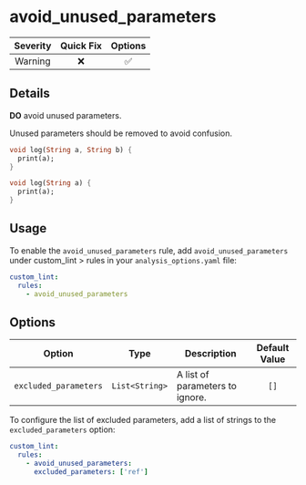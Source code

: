 # avoid_unused_parameters

| Severity | Quick Fix | Options |
|:--------:|:---------:|:-------:|
| Warning  |    ❌     |   ✅    |

## Details

**DO** avoid unused parameters.

Unused parameters should be removed to avoid confusion.

```dart title="Bad"
void log(String a, String b) {
  print(a);
}
```

```dart title="Good"
void log(String a) {
  print(a);
}
```

## Usage

To enable the `avoid_unused_parameters` rule, add `avoid_unused_parameters` under custom_lint > rules in your `analysis_options.yaml` file:

```yaml
custom_lint:
  rules:
    - avoid_unused_parameters
```

## Options

| Option                | Type           | Description                     | Default Value |
| --------------------- | -------------- | ------------------------------- |:-------------:|
| `excluded_parameters` | `List<String>` | A list of parameters to ignore. |     `[]`      |

To configure the list of excluded parameters, add a list of strings to the `excluded_parameters` option:

```yaml
custom_lint:
  rules:
    - avoid_unused_parameters:
      excluded_parameters: ['ref']
```
